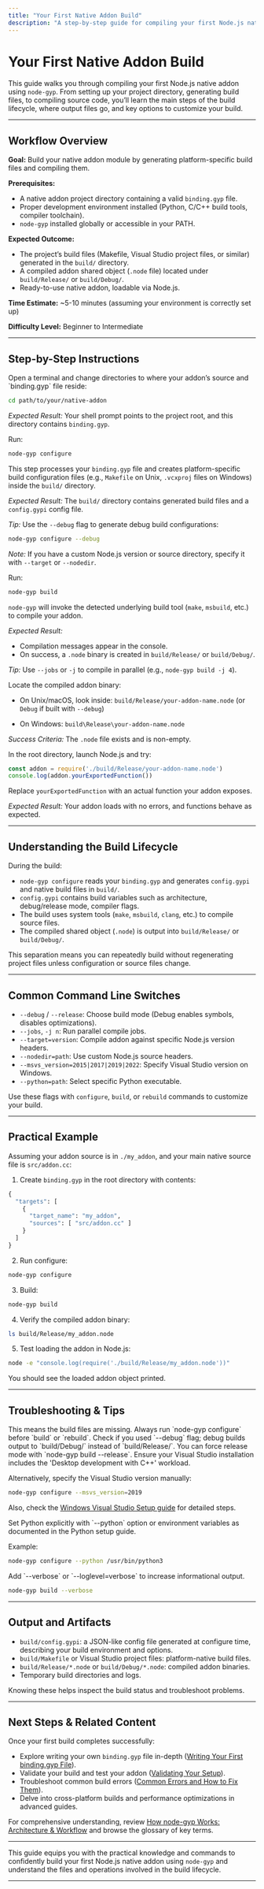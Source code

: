 ```yaml
---
title: "Your First Native Addon Build"
description: "A step-by-step guide for compiling your first Node.js native addon using node-gyp, from project directory setup to generating build files and compiling sources. Illustrates the typical build lifecycle and explains output locations and common switches."
---
```


# Your First Native Addon Build

This guide walks you through compiling your first Node.js native addon using `node-gyp`. From setting up your project directory, generating build files, to compiling source code, you’ll learn the main steps of the build lifecycle, where output files go, and key options to customize your build.

---

## Workflow Overview

**Goal:** Build your native addon module by generating platform-specific build files and compiling them.

**Prerequisites:**
- A native addon project directory containing a valid `binding.gyp` file.
- Proper development environment installed (Python, C/C++ build tools, compiler toolchain).
- `node-gyp` installed globally or accessible in your PATH.

**Expected Outcome:**
- The project’s build files (Makefile, Visual Studio project files, or similar) generated in the `build/` directory.
- A compiled addon shared object (`.node` file) located under `build/Release/` or `build/Debug/`.
- Ready-to-use native addon, loadable via Node.js.

**Time Estimate:** ~5-10 minutes (assuming your environment is correctly set up)

**Difficulty Level:** Beginner to Intermediate

---

## Step-by-Step Instructions

<Steps>
<Step title="1. Navigate to Your Addon Project Root">
Open a terminal and change directories to where your addon’s source and `binding.gyp` file reside:

```bash
cd path/to/your/native-addon
```

*Expected Result:* Your shell prompt points to the project root, and this directory contains `binding.gyp`.
</Step>

<Step title="2. Generate Project Build Files with `configure`">
Run:

```bash
node-gyp configure
```

This step processes your `binding.gyp` file and creates platform-specific build configuration files (e.g., `Makefile` on Unix, `.vcxproj` files on Windows) inside the `build/` directory.

*Expected Result:* The `build/` directory contains generated build files and a `config.gypi` config file.

*Tip:* Use the `--debug` flag to generate debug build configurations:

```bash
node-gyp configure --debug
```

*Note:* If you have a custom Node.js version or source directory, specify it with `--target` or `--nodedir`.
</Step>

<Step title="3. Compile Your Addon with the `build` Command">
Run:

```bash
node-gyp build
```

`node-gyp` will invoke the detected underlying build tool (`make`, `msbuild`, etc.) to compile your addon.

*Expected Result:*
- Compilation messages appear in the console.
- On success, a `.node` binary is created in `build/Release/` or `build/Debug/`.

*Tip:* Use `--jobs` or `-j` to compile in parallel (e.g., `node-gyp build -j 4`).
</Step>

<Step title="4. Verify Build Output Location">
Locate the compiled addon binary:

- On Unix/macOS, look inside:
  `build/Release/your-addon-name.node` (or `Debug` if built with `--debug`)

- On Windows:
  `build\Release\your-addon-name.node`

*Success Criteria:* The `.node` file exists and is non-empty.
</Step>

<Step title="5. Load and Test Your Addon in Node.js">
In the root directory, launch Node.js and try:

```js
const addon = require('./build/Release/your-addon-name.node')
console.log(addon.yourExportedFunction())
```

Replace `yourExportedFunction` with an actual function your addon exposes.

*Expected Result:* Your addon loads with no errors, and functions behave as expected.
</Step>

</Steps>

---

## Understanding the Build Lifecycle

During the build:

- `node-gyp configure` reads your `binding.gyp` and generates `config.gypi` and native build files in `build/`.
- `config.gypi` contains build variables such as architecture, debug/release mode, compiler flags.
- The build uses system tools (`make`, `msbuild`, `clang`, etc.) to compile source files.
- The compiled shared object (`.node`) is output into `build/Release/` or `build/Debug/`.

This separation means you can repeatedly build without regenerating project files unless configuration or source files change.

---

## Common Command Line Switches

- `--debug` / `--release`: Choose build mode (Debug enables symbols, disables optimizations).
- `--jobs`, `-j n`: Run parallel compile jobs.
- `--target=version`: Compile addon against specific Node.js version headers.
- `--nodedir=path`: Use custom Node.js source headers.
- `--msvs_version=2015|2017|2019|2022`: Specify Visual Studio version on Windows.
- `--python=path`: Select specific Python executable.

Use these flags with `configure`, `build`, or `rebuild` commands to customize your build.

---

## Practical Example

Assuming your addon source is in `./my_addon`, and your main native source file is `src/addon.cc`:

1. Create `binding.gyp` in the root directory with contents:

```python
{
  "targets": [
    {
      "target_name": "my_addon",
      "sources": [ "src/addon.cc" ]
    }
  ]
}
```

2. Run configure:

```bash
node-gyp configure
```

3. Build:

```bash
node-gyp build
```

4. Verify the compiled addon binary:

```bash
ls build/Release/my_addon.node
```

5. Test loading the addon in Node.js:

```bash
node -e "console.log(require('./build/Release/my_addon.node'))"
```

You should see the loaded addon object printed.

---

## Troubleshooting & Tips

<AccordionGroup title="Common Issues and Resolutions">
<Accordion title="I get 'You must run `node-gyp configure` first!' error">
This means the build files are missing. Always run `node-gyp configure` before `build` or `rebuild`.
</Accordion>

<Accordion title="The compiled `.node` file is not in expected directory">
Check if you used `--debug` flag; debug builds output to `build/Debug/` instead of `build/Release/`.
You can force release mode with `node-gyp build --release`.
</Accordion>

<Accordion title="Build fails on Windows due to Visual Studio detection">
Ensure your Visual Studio installation includes the 'Desktop development with C++' workload.

Alternatively, specify the Visual Studio version manually:

```bash
node-gyp configure --msvs_version=2019
```

Also, check the [Windows Visual Studio Setup guide](/getting-started/setup-prerequisites-installation/windows-visual-studio-setup) for detailed steps.
</Accordion>

<Accordion title="Python executable not found or incompatible">
Set Python explicitly with `--python` option or environment variables as documented in the Python setup guide.

Example:

```bash
node-gyp configure --python /usr/bin/python3
```
</Accordion>

<Accordion title="Verbose logging to diagnose build issues">
Add `--verbose` or `--loglevel=verbose` to increase informational output.

```bash
node-gyp build --verbose
```
</Accordion>
</AccordionGroup>

---

## Output and Artifacts

- `build/config.gypi`: a JSON-like config file generated at configure time, describing your build environment and options.
- `build/Makefile` or Visual Studio project files: platform-native build files.
- `build/Release/*.node` or `build/Debug/*.node`: compiled addon binaries.
- Temporary build directories and logs.

Knowing these helps inspect the build status and troubleshoot problems.

---

## Next Steps & Related Content

Once your first build completes successfully:

- Explore writing your own `binding.gyp` file in-depth ([Writing Your First binding.gyp File](/guides/getting-started/binding-gyp-basics)).
- Validate your build and test your addon ([Validating Your Setup](/getting-started/first-build-validation/validating-installation)).
- Troubleshoot common build errors ([Common Errors and How to Fix Them](/getting-started/troubleshooting-common-issues/common-errors-and-solutions)).
- Delve into cross-platform builds and performance optimizations in advanced guides.

For comprehensive understanding, review [How node-gyp Works: Architecture & Workflow](/overview/core-concepts-and-architecture/component-architecture) and browse the glossary of key terms.

---

This guide equips you with the practical knowledge and commands to confidently build your first Node.js native addon using `node-gyp` and understand the files and operations involved in the build lifecycle.


---